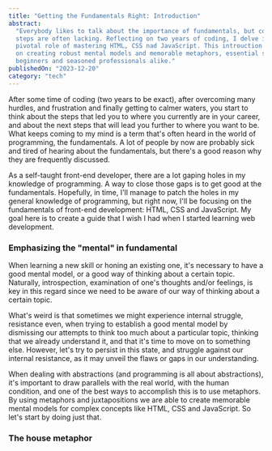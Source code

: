 ```yaml
---
title: "Getting the Fundamentals Right: Introduction"
abstract:
  "Everybody likes to talk about the importance of fundamentals, but concrete
  steps are often lacking. Reflecting on two years of coding, I delve into the
  pivotal role of mastering HTML, CSS nad JavaScript. This introuction focuses
  on creating robust mental models and memorable metaphors, essential steps for
  beginners and seasoned professionals alike."
publishedOn: "2023-12-20"
category: "tech"
---
```


After some time of coding (two years to be exact), after overcoming many
hurdles, and frustration and finally getting to calmer waters, you start to
think about the steps that led you to where you currently are in your career,
and about the next steps that will lead you further to where you want to be.
What keeps coming to my mind is a term that's often heard in the world of
programming, the fundamentals. A lot of people by now are probably sick and
tired of hearing about the fundamentals, but there's a good reason why they are
frequently discussed.

As a self-taught front-end developer, there are a lot gaping holes in my
knowledge of programming. A way to close those gaps is to get good at the
fundamentals. Hopefully, in time, I'll manage to patch the holes in my general
knowledge of programming, but right now, I'll be focusing on the fundamentals of
front-end development: HTML, CSS and JavaScript. My goal here is to create a
guide that I wish I had when I started learning web development.

### Emphasizing the "mental" in fundamental

When learning a new skill or honing an existing one, it's necessary to have a
good mental model, or a good way of thinking about a certain topic. Naturally,
introspection, examination of one's thoughts and/or feelings, is key in this
regard since we need to be aware of our way of thinking about a certain topic.

What's weird is that sometimes we might experience internal struggle, resistance
even, when trying to establish a good mental model by dismissing our attempts to
think too much about a particular topic, thinking that we already understand it,
and that it's time to move on to something else. However, let's try to persist
in this state, and struggle against our internal resistance, as it may unveil
the flaws or gaps in our understanding.

When dealing with abstractions (and programming is all about abstractions), it's
important to draw parallels with the real world, with the human condition, and
one of the best ways to accomplish this is to use metaphors. By using metaphors
and juxtapositions we are able to create memorable mental models for complex
concepts like HTML, CSS and JavaScript. So let's start by doing just that.

### The house metaphor

<HouseDemo />
